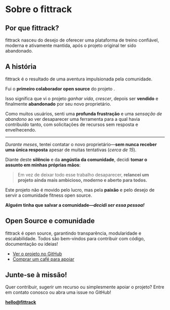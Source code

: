 
# Sobre o fittrack

## Por que fittrack?

fittrack nasceu do desejo de oferecer uma plataforma de treino confiável, moderna e ativamente mantida, após o projeto original <WorkoutLol variant="muted" /> ter sido abandonado.

## A história

fittrack é o resultado de uma aventura impulsionada pela comunidade.

Fui o **primeiro colaborador open source** do projeto <WorkoutLol variant="muted" />.

Isso significa que vi o projeto *ganhar vida*, *crescer*, depois ser **vendido** e finalmente **abandonado** por seu novo proprietário.

Como muitos usuários, senti uma **profunda frustração** e uma *sensação de abandono* ao ver desaparecer uma ferramenta para a qual havia contribuído tanto, com solicitações de recursos sem resposta e envelhecendo.

---

*Durante meses*, tentei contatar o novo proprietário—**sem nunca receber uma única resposta** apesar de muitas tentativas (*cerca de 15*).

Diante deste **silêncio** e da **angústia da comunidade**, decidi **tomar o assunto em minhas próprias mãos**:

> Em vez de deixar todo esse trabalho desaparecer, **relancei um projeto ainda mais ambicioso, moderno e aberto para todos.**

Este projeto não é movido pelo lucro, mas pela **paixão** e pelo desejo de servir a comunidade fitness open source.

**Alguém tinha que salvar a comunidade—_decidi ser essa pessoa!_**

## Open Source e comunidade

fittrack é open source, garantindo transparência, modularidade e escalabilidade.
Todos são bem-vindos para contribuir com código, documentação ou ideias!

- [Ver o projeto no GitHub](https://github.com/Snouzy/fittrack)
- [Comprar um café para apoiar](https://ko-fi.com/fittrack)

## Junte-se à missão!

Quer contribuir, sugerir um recurso ou simplesmente apoiar o projeto?
Entre em contato conosco ou abra uma issue no GitHub!

**[hello@fittrack](mailto:hello@fittrack)**